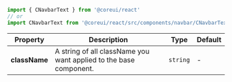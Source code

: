 
```jsx
import { CNavbarText } from '@coreui/react'
// or
import CNavbarText from '@coreui/react/src/components/navbar/CNavbarText'
```

| Property | Description | Type | Default |
| --- | --- | --- | --- |
| **className** | A string of all className you want applied to the base component. | `string` | - |
